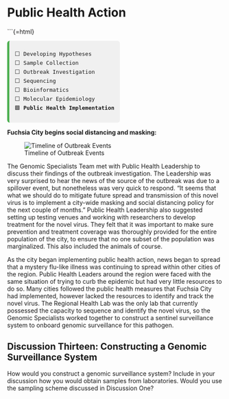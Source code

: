 # Public Health Action



```{=html}
<div style="font-family:monospace; font-size: 0.9em; background:#f0f0f0; border-left: 5px solid #4CAF50; padding: 0.75em 1em; margin-top: 1em; border-radius: 6px; width: fit-content;">
⬜ Developing Hypotheses<br>
⬜ Sample Collection<br>
⬜ Outbreak Investigation<br>
⬜ Sequencing<br>
⬜ Bioinformatics<br>
⬜ Molecular Epidemiology <br>
🟩 <strong>Public Health Implementation</strong>
</div>

**Fuchsia City begins social distancing and masking:**

![Timeline of Outbreak Events](../images/IMG_0296.JPEG)

The Genomic Specialists Team met with Public Health Leadership to discuss their findings of the outbreak investigation. The Leadership was very surprised to hear the news of the source of the outbreak was due to a spillover event, but nonetheless was very quick to respond. “It seems that what we should do to mitigate future spread and transmission of this novel virus is to implement a city-wide masking and social distancing policy for the next couple of months.” Public Health Leadership also suggested setting up testing venues and working with researchers to develop treatment for the novel virus. They felt that it was important to make sure prevention and treatment coverage was thoroughly provided for the entire population of the city, to ensure that no one subset of the population was marginalized. This also included the animals of course. 

As the city began implementing public health action, news began to spread that a mystery flu-like illness was continuing to spread within other cities of the region. Public Health Leaders around the region were faced with the same situation of trying to curb the epidemic but had very little resources to do so. Many cities followed the public health measures that Fuchsia City had implemented, however lacked the resources to identify and track the novel virus. The Regional Health Lab was the only lab that currently possessed the capacity to sequence and identify the novel virus, so the Genomic Specialists worked together to construct a sentinel surveillance system to onboard genomic surveillance for this pathogen.

## Discussion Thirteen: Constructing a Genomic Surveillance System

How would you construct a genomic surveillance system? Include in your discussion how you would obtain samples from laboratories. Would you use the sampling scheme discussed in Discussion One? 
